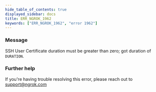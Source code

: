 ```yaml
---
hide_table_of_contents: true
displayed_sidebar: docs
title: ERR_NGROK_1962
keywords: ["ERR_NGROK_1962", "error 1962"]
---
```


### Message

SSH User Certificate duration must be greater than zero; got duration of `DURATION`.

### Further help

If you're having trouble resolving this error, please reach out to [support@ngrok.com](mailto:support@ngrok.com?subject=Help%20with%20ERR_NGROK_1962)
